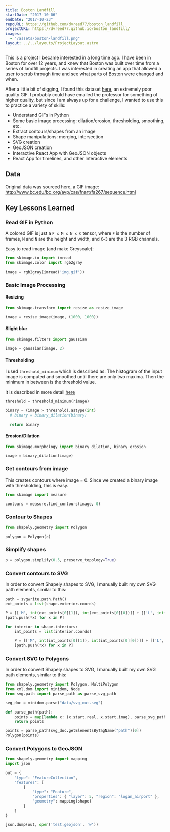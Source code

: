 ```yaml
---
title: Boston Landfill
startDate: "2017-10-06"
endDate: "2017-10-23"
repoURL: https://github.com/dvreed77/boston_landfill
projectURL: https://dvreed77.github.io/boston_landfill/
images:
  - "/assets/boston-landfill.png"
layout: ../../layouts/ProjectLayout.astro
---
```


This is a project I became interested in a long time ago. I have been in Boston for over 12 years, and knew that Boston was built over time from a series of landfill projects. I was interested in creating an app that allowed a user to scrub through time and see what parts of Boston were changed and when.

After a little bit of digging, I found this dataset [here][1], an extremely poor quality GIF. I probably could have emailed the professor for something of higher quality, but since I am always up for a challenge, I wanted to use this to practice a variety of skills:

- Understand GIFs in Python
- Some basic image processing: dilation/erosion, thresholding, smoothing, etc.
- Extract contours/shapes from an image
- Shape manipulations: merging, intersection
- SVG creation
- GeoJSON creation
- Interactive React App with GeoJSON objects
- React App for timelines, and other Interactive elements

[1]: http://www.bc.edu/bc_org/avp/cas/fnart/fa267/sequence.html
[0]: http://scikit-image.org/docs/dev/auto_examples/xx_applications/plot_thresholding.html#bimodal-histogram

## Data

Original data was sourced here, a GIF image: http://www.bc.edu/bc_org/avp/cas/fnart/fa267/sequence.html

## Key Lessons Learned

### Read GIF in Python

A colored GIF is just a `F x M x N x C` tensor, where `F` is the number of frames, `M` and `N` are the height and width, and `C=3` are the 3 RGB channels.

Easy to read image (and make Greyscale):

```python
from skimage.io import imread
from skimage.color import rgb2gray

image = rgb2gray(imread('img.gif'))
```

### Basic Image Processing

#### Resizing

```python
from skimage.transform import resize as resize_image

image = resize_image(image, (1000, 1000))
```

#### Slight blur

```python
from skimage.filters import gaussian

image = gaussian(image, 2)
```

#### Thresholding

I used `threshold_minimum` which is described as: The histogram of the input image is computed and smoothed until there are only two maxima. Then the minimum in between is the threshold value.

It is described in more detail [here][0]

```python
threshold = threshold_minimum(rimage)

binary = (image > threshold).astype(int)
  # binary = binary_dilation(binary)

  return binary

```

#### Erosion/Dilation

```python
from skimage.morphology import binary_dilation, binary_erosion

image = binary_dilation(image)
```

### Get contours from image

This creates contours where image = 0. Since we created a binary image with thresholding, this is easy.

```python
from skimage import measure

contours = measure.find_contours(image, 0)
```

### Contour to Shapes

```python
from shapely.geometry import Polygon

polygon = Polygon(c)
```

### Simplify shapes

```python
p = polygon.simplify(0.5, preserve_topology=True)
```

### Convert contours to SVG

In order to convert Shapely shapes to SVG, I manually built my own SVG path elements, similar to this:

```python
path = svgwrite.path.Path()
ext_points = list(shape.exterior.coords)

P = [['M', int(ext_points[0][1]), int(ext_points[0][0])]] + [['L', int(x[1]), int(x[0])] for x in ext_points[1:]] + [['Z']]
[path.push(*x) for x in P]

for interior in shape.interiors:
    int_points = list(interior.coords)

    P = [['M', int(int_points[0][1]), int(int_points[0][0])]] + [['L', int(x[1]), int(x[0])] for x in int_points[1:]] + [['Z']]
    [path.push(*x) for x in P]
```

### Convert SVG to Polygons

In order to convert Shapely shapes to SVG, I manually built my own SVG path elements, similar to this:

```python
from shapely.geometry import Polygon, MultiPolygon
from xml.dom import minidom, Node
from svg.path import parse_path as parse_svg_path

svg_doc = minidom.parse("data/svg_out.svg")

def parse_path(path):
    points = map(lambda x: (x.start.real, x.start.imag), parse_svg_path(path.getAttribute('d')))
    return points

points = parse_path(svg_doc.getElementsByTagName("path")[0])
Polygon(points)
```

### Convert Polygons to GeoJSON

```python
from shapely.geometry import mapping
import json

out = {
    "type": "FeatureCollection",
    "features": [
        {
            "type": "Feature",
            "properties": { "layer": 5, "region": "logan_airport" },
            "geometry": mapping(shape)
        }
    ]
}

json.dump(out, open('test.geojson', 'w'))

```
